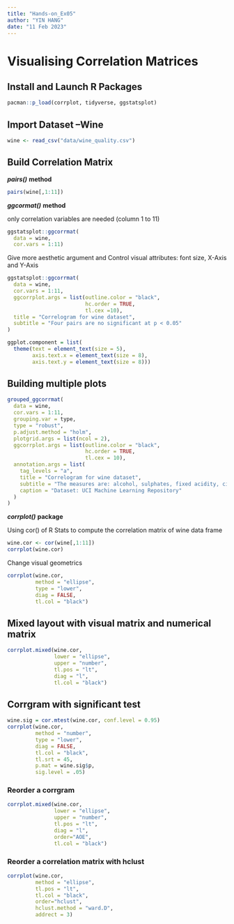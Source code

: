 ```yaml
---
title: "Hands-on_Ex05"
author: "YIN HANG"
date: "11 Feb 2023"
---
```


# Visualising Correlation Matrices

## Install and Launch R Packages

```r
pacman::p_load(corrplot, tidyverse, ggstatsplot)
```

## Import Dataset --Wine 

```r
wine <- read_csv("data/wine_quality.csv")
```

## Build Correlation Matrix

***pairs()*** **method**

```r
pairs(wine[,1:11])
```

***ggcormat()*** **method**

only correlation variables are needed (column 1 to 11)

```r
ggstatsplot::ggcorrmat(
  data = wine, 
  cor.vars = 1:11)
```

Give more aesthetic argument and Control visual attributes: font size, X-Axis and Y-Axis

```r
ggstatsplot::ggcorrmat(
  data = wine,
  cor.vars = 1:11,
  ggcorrplot.args = list(outline.color = "black",
                         hc.order = TRUE,
                         tl.cex =10),
  title = "Correlogram for wine dataset",
  subtitle = "Four pairs are no significant at p < 0.05"
)

ggplot.component = list(
  theme(text = element_text(size = 5),
        axis.text.x = element_text(size = 8),
        axis.text.y = element_text(size = 8)))
```

## Building multiple plots

```r
grouped_ggcorrmat(
  data = wine,
  cor.vars = 1:11,
  grouping.var = type,
  type = "robust",
  p.adjust.method = "holm",
  plotgrid.args = list(ncol = 2),
  ggcorrplot.args = list(outline.color = "black", 
                         hc.order = TRUE,
                         tl.cex = 10),
  annotation.args = list(
    tag_levels = "a",
    title = "Correlogram for wine dataset",
    subtitle = "The measures are: alcohol, sulphates, fixed acidity, citric acid, chlorides, residual sugar, density, free sulfur dioxide and volatile acidity",
    caption = "Dataset: UCI Machine Learning Repository"
  )
)
```

***corrplot()*** **package**

Using cor() of R Stats to compute the correlation matrix of wine data frame

```r
wine.cor <- cor(wine[,1:11])
corrplot(wine.cor)
```

Change visual geometrics

```r
corrplot(wine.cor,
         method = "ellipse",
         type = "lower",
         diag = FALSE,
         tl.col = "black")
```

## Mixed layout with visual matrix and numerical matrix

```r
corrplot.mixed(wine.cor,
               lower = "ellipse",
               upper = "number",
               tl.pos = "lt",
               diag = "l",
               tl.col = "black")
```

## Corrgram with significant test

```r
wine.sig = cor.mtest(wine.cor, conf.level = 0.95)
corrplot(wine.cor,
         method = "number",
         type = "lower",
         diag = FALSE,
         tl.col = "black",
         tl.srt = 45,
         p.mat = wine.sig$p,
         sig.level = .05)
```

### Reorder a corrgram

```r
corrplot.mixed(wine.cor, 
               lower = "ellipse", 
               upper = "number",
               tl.pos = "lt",
               diag = "l",
               order="AOE",
               tl.col = "black")
```

### Reorder a correlation matrix with hclust

```r
corrplot(wine.cor, 
         method = "ellipse", 
         tl.pos = "lt",
         tl.col = "black",
         order="hclust",
         hclust.method = "ward.D",
         addrect = 3)
```
